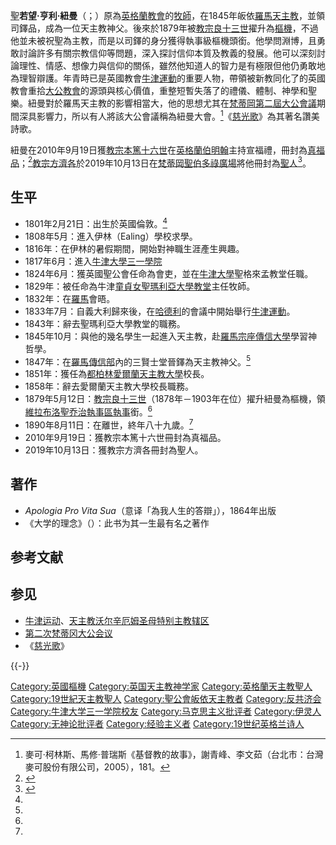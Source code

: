 {{prose|time=2019-07-04T09:26:14+00:00}}
{{NoteTA
|1=zh-hans:乔治; zh-hk:喬治;
}}
{{refimprove|time=2019-05-02T16:49:33+00:00}}
{{Infobox Christian leader
|type = cardinal
|name = 聖若望·亨利·紐曼<br />Saint John Henry Newman
|image = File:John Henry Newman by Sir John Everett Millais, 1st Bt.jpg
|title=[[維拉布洛聖喬治聖殿|維拉布洛聖乔治執事區領銜執事]]
|term_start = 1879年5月12日<ref name="Miranda18790512">{{cite web|url=https://webdept.fiu.edu/~mirandas/bios1879.htm|title=Consistory of May 12, 1879 (I)|last1=Miranda|first1=Salvador|publisher=Florida International University|accessdate=2019-06-28|archiveurl=https://web.archive.org/web/20190628063304/https://webdept.fiu.edu/~mirandas/bios1879.htm|archivedate=2019-06-28|language=en}}</ref>
|term_end = 1890年8月11日<ref name="Miranda18790512" />
|predecessor = {{link-en|多默·馬爾蒂內利|Tommaso Martinelli}}<ref name="MirandaVelabro">{{cite web|url=https://webdept.fiu.edu/~mirandas/deaconries-2.htm|title=S. Filippo Neri in Eurosia --- S. Michele Arcangelo|last1=Miranda|first1=Salvador|publisher=Florida International University|accessdate=2019-06-28|archiveurl=https://web.archive.org/web/20190628161258/https://webdept.fiu.edu/~mirandas/deaconries-2.htm|archivedate=2019-06-28|language=en}}</ref>
|successor = {{link-en|方濟各·愛登·加斯奎特|Francis Aidan Gasquet}}<ref name="MirandaVelabro" />
|birth_name = {{lang|en|John Henry Newman}}
|birth_date = 1801年2月21日
|birth_place = {{flag|England}}[[倫敦市|倫敦市]]
|death_date = {{death date and age|1890|08|11|1801|02|21}}
|death_place = {{flag|England}}[[伯明翰|伯明翰]]{{link-en|艾格巴斯|Edgbaston}}
|ordination = 1825年5月29日（[[英格蘭教會|英格蘭教會]]）及1847年5月30日（[[天主教會|天主教會]]）<ref name="Miranda18790512" />
|cardinal = 1879年5月12日
|created_cardinal_by = [[教宗良十三世|教宗良十三世]]
|rank = 執事級樞機
|coat_of_arms = Coat of arms of John Henry Newman.svg
|motto = Cor ad cor loquitur<ref name="Miranda18790512" />
|beatified_by = [[教宗本篤十六世|教宗本篤十六世]]
|beatified_date = 2010年9月19日
|beatified_place = [[英格蘭|英格蘭]][[伯明翰|伯明翰]]
|canonized_date = 2019年10月13日
|canonized_place = [[梵蒂岡|梵蒂岡]][[聖伯多祿廣場|聖伯多祿廣場]]
|canonized_by = [[教宗方濟各|教宗方濟各]]
|patronage = [[天主教沃爾辛厄姆聖母個別教長管轄區|天主教沃爾辛厄姆聖母個別教長管轄區]]
}}
[[天主教聖人|聖]]'''若望·亨利·紐曼'''（{{lang-en|Saint John Henry Newman}}；{{bd|1801年|2月21日|1890年|8月11日|catIdx=N}}）原為[[英格蘭教會|英格蘭教會]]的[[牧師|牧師]]，在1845年皈依[[羅馬天主教|羅馬天主教]]，並領司鐸品，成為一位天主教神父。後來於1879年被[[教宗良十三世|教宗良十三世]]擢升為[[樞機|樞機]]，不過他並未被祝聖為主教，而是以司鐸的身分獲得執事級樞機頭銜。他學問淵博，且勇敢討論許多有關宗教信仰等問題，深入探討信仰本質及教義的發展。他可以深刻討論理性、情感、想像力與信仰的關係，雖然他知道人的智力是有極限但他仍勇敢地為理智辯護。年青時已是英國教會[[牛津運動|牛津運動]]的重要人物，帶領被新教同化了的英國教會重拾[[大公教會|大公教會]]的源頭與核心價值，重整短暫失落了的禮儀、體制、神學和聖樂。紐曼對於羅馬天主教的影響相當大，他的思想尤其在[[梵蒂岡第二屆大公會議|梵蒂岡第二屆大公會議]]期間深具影響力，所以有人將該大公會議稱為紐曼大會。<ref>麥可·柯林斯、馬修·普瑞斯《基督教的故事》，謝青峰、李文茹（台北市：台灣麥可股份有限公司，2005），181。</ref>《[[慈光歌|慈光歌]]》為其著名讚美詩歌。

紐曼在2010年9月19日獲[[教宗本篤十六世|教宗本篤十六世]]在[[英格蘭|英格蘭]][[伯明翰|伯明翰]]主持宣福禮，冊封為[[真福品|真福品]]；<ref name="VaticanNews20190627">{{cite news|url=https://www.vaticannews.va/en/pope/news/2019-06/pope-francis-consitory-canonization-newman-thresia.html|last1=Gomes|first1=Robin|title=Card. Newman, Sister Thresia of India and 3 others soon to be saints|publisher=Vatican News|language=en|date=2019-06-27|accessdate=2019-06-28|archiveurl=https://web.archive.org/web/20190628161438/https://www.vaticannews.va/en/pope/news/2019-06/pope-francis-consitory-canonization-newman-thresia.html|archivedate=2019-06-28}}</ref>[[教宗方濟各|教宗方濟各]]於2019年10月13日在[[梵蒂岡|梵蒂岡]][[聖伯多祿廣場|聖伯多祿廣場]]將他冊封為[[天主教聖人|聖人]]<ref>{{cite news |title=Pope at Canonization Mass: The example of the new saints |url=https://www.vaticannews.va/en/pope/news/2019-10/pope-canonization-mass-st-peters-newman.html |accessdate=2019-10-13 |publisher=Vatican News |date=2019-10-13 |archiveurl=https://web.archive.org/web/20191013101519/https://www.vaticannews.va/en/pope/news/2019-10/pope-canonization-mass-st-peters-newman.html |archivedate=2019-10-13 |language=en}}</ref>。

== 生平 ==
*1801年2月21日：出生於英國倫敦。<ref name="VaticanNews20190627" />
*1808年5月：進入伊林（Ealing）學校求學。
*1816年：在伊林的暑假期間，開始對神職生涯產生興趣。
*1817年6月：進入[[牛津大學三一學院|牛津大學三一學院]]
*1824年6月：獲英國聖公會任命為會吏，並在[[牛津大學|牛津大學]]聖格來孟教堂任職。
*1829年：被任命為牛津[[聖母瑪利亞大學教堂|童貞女聖瑪利亞大學教堂]]主任牧師。
*1832年：在[[羅馬|羅馬]]會晤{{le|尼古拉斯·威斯曼|Nicholas Wiseman}}。
*1833年7月：自義大利歸來後，在[[哈德利|哈德利]]的會議中開始舉行[[牛津運動|牛津運動]]。
*1843年：辭去聖瑪利亞大學教堂的職務。
*1845年10月：與他的幾名學生一起進入天主教，赴[[羅馬|羅馬]][[宗座傳信大學|宗座傳信大學]]學習神哲學。
*1847年：在[[羅馬|羅馬]][[傳信部|傳信部]]內的三賢士堂晉鐸為天主教神父。<ref name="Miranda18790512" />
*1851年：獲任為[[都柏林|都柏林]][[愛爾蘭天主教大學|愛爾蘭天主教大學]]校長。
*1858年：辭去愛爾蘭天主教大學校長職務。
*1879年5月12日：[[教宗良十三世|教宗良十三世]]（1878年－1903年在位）擢升紐曼為樞機，領[[維拉布洛聖喬治聖殿|維拉布洛聖乔治執事區執事]]銜。<ref name="Miranda18790512" />
*1890年8月11日：在{{link-en|艾格巴斯|Edgbaston}}離世，終年八十九歲。<ref name="VaticanNews20190627" />
*2010年9月19日：獲教宗本篤十六世冊封為真福品。
*2019年10月13日：獲教宗方濟各冊封為聖人。

== 著作 ==
* ''Apologia Pro Vita Sua''（意译「為我人生的答辯」），1864年出版
* 《大学的理念》（{{lang-en|''The Idea of a University''}}）：此书为其一生最有名之著作

== 参考文献 ==
{{Reflist}}

== 参见 ==
{{Portal|基督教|天主教|英国|人物}}
* [[牛津运动|牛津运动]]、[[天主教沃尔辛厄姆圣母特别主教辖区|天主教沃尔辛厄姆圣母特别主教辖区]]
* [[第二次梵蒂冈大公会议|第二次梵蒂冈大公会议]]
* 《[[慈光歌|慈光歌]]》

{{-}}
{{s-start}}
{{s-rel|ca}}
{{s-bef|before={{link-en|多默·馬爾蒂內利|Tommaso Martinelli}}}}
{{s-ttl|title=[[維拉布洛聖喬治聖殿|維拉布洛聖乔治執事區領銜執事]]|years=1879年5月12日－1890年8月11日}}
{{s-aft|after={{link-en|方濟各·愛登·加斯奎特|Francis Aidan Gasquet}}}}
{{s-end}}
{{天主教会史}}

{{Authority control}}

{{DEFAULTSORT:Newman, John Henry}}
[[Category:英國樞機|Category:英國樞機]]
[[Category:英国天主教神学家|Category:英国天主教神学家]]
[[Category:英格蘭天主教聖人|Category:英格蘭天主教聖人]]
[[Category:19世紀天主教聖人|Category:19世紀天主教聖人]]
[[Category:聖公會皈依天主教者|Category:聖公會皈依天主教者]]
[[Category:反共济会|Category:反共济会]]
[[Category:牛津大学三一学院校友|Category:牛津大学三一学院校友]]
[[Category:马克思主义批评者|Category:马克思主义批评者]]
[[Category:伊灵人|Category:伊灵人]]
[[Category:无神论批评者|Category:无神论批评者]]
[[Category:经验主义者|Category:经验主义者]]
[[Category:19世纪英格兰诗人|Category:19世纪英格兰诗人]]